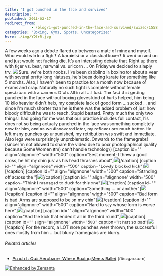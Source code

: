 ```yaml
---
title: 'I got punched in the face and survived'
description: ""
published: 2011-02-27
redirect_from: 
            - /blog/i-got-punched-in-the-face-and-survived/swizec/1558
categories: "Boxing, Gyms, Sports, Uncategorized"
hero: ./img/YDlrR.jpg
---
```

A few weeks ago a debate flared up between a mate of mine and myself. Who would win in a fight? A karateist or a classical boxer? It went on and on and just would not fucking die. It's an interesting debate that. Right up there with tiger vs. bear, narwhal vs. unicorn ... On Friday we decided to simply try. ![](./img/YDlrR.jpg) Sure, we're both noobs. I've been dabbling in boxing for about a year with several pretty long hiatuses, he's been doing karate for something like 5 months. Also, I haven't been to practice for a month now because of exams and crap. Naturally no such fight is complete without female spectators with a camera. D'oh. All in all ... I lost. The fact that getting punched in the face without boxing gloves kind of hurts helped, him being 10 kilo heavier didn't help, my complete lack of good form ... sucked ... and since I'm much shorter than he is there was the added problem of just how bloody difficult he was to reach. Stupid bastard. Pretty much the only two things I had going for me was that our practice includes full contact, his does not so being actually punched in the face was something completely new for him, and as we discovered later, my reflexes are much better. He left many punches go unpunished, my retribution was swift and immediate. Also legs were surprisingly unproblematic. Onwards to the framegrabs! (since I'm not allowed to share the video due to poor photographical quality because Some Women (tm) can't handle technology) \[caption id="" align="alignnone" width="500" caption="Best moment; I threw a good cross, he hit my chin just as his head thrashes about"][![](http://i.imgur.com/YDlrR.jpg)](./img/YDlrR.jpg)\[/caption] \[caption id="" align="alignnone" width="500" caption="Lovely blocked kick"][![](http://i.imgur.com/GbVUb.jpg)](./img/GbVUb.jpg)\[/caption] \[caption id="" align="alignnone" width="500" caption="Standing off across the "][![](http://i.imgur.com/B3psc.jpg)](./img/B3psc.jpg)\[/caption] \[caption id="" align="alignnone" width="500" caption="Think I managed to duck for this one"][![](http://i.imgur.com/NoUPC.jpg)](./img/NoUPC.jpg)\[/caption] \[caption id="" align="alignnone" width="500" caption="Something ... or another"][![](http://i.imgur.com/dW4HA.png)](./img/dW4HA.png)\[/caption] \[caption id="" align="alignnone" width="500" caption="Bad form is bad! Arms are supposed to be on my chin"][![](http://i.imgur.com/jomRN.jpg)](./img/jomRN.jpg)\[/caption] \[caption id="" align="alignnone" width="500" caption="Hard to say whose form is worse here"][![](http://i.imgur.com/PsL2o.jpg)](./img/PsL2o.jpg)\[/caption] \[caption id="" align="alignnone" width="500" caption="And the kick that ended it all in the third round"][![](http://i.imgur.com/T9Myo.jpg)](./img/T9Myo.jpg)\[/caption] \[caption id="" align="alignnone" width="500" caption="It hurt so bad"][![](http://i.imgur.com/3oI3g.jpg)](h./img/3oI3g.jpg)\[/caption] For the record, a LOT more punches were thrown, the successful ones mostly from him ... but blurry framegrabs are blurry.

###### Related articles

- [Punch It Out: Aerobarre, Where Boxing Meets Ballet](http://www.fitsugar.com/Boxing-Meets-Ballet-New-Fitness-Trend-Aerobarre-14185896) (fitsugar.com)

[![Enhanced by Zemanta](http://img.zemanta.com/zemified_e.png?x-id=b58d66af-9cef-423d-8d3c-7d935b7b67da)](http://www.zemanta.com/ "Enhanced by Zemanta")